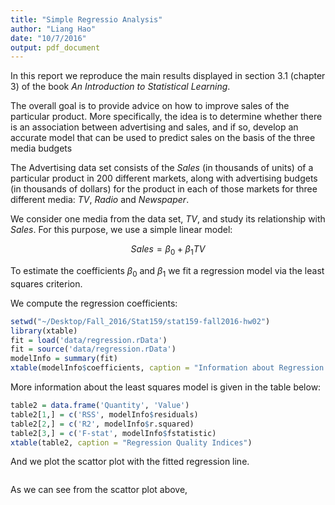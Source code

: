 ```yaml
---
title: "Simple Regressio Analysis"
author: "Liang Hao"
date: "10/7/2016"
output: pdf_document
---
```


\section{Abstract}

In this report we reproduce the main results displayed in section 3.1 \text{Simple Linear Regression} (chapter 3) of the book *An Introduction to Statistical Learning*.

\section{Introduction}

The overall goal is to provide advice on how to improve sales of the particular product. More specifically, the idea is to determine whether there is an association between advertising and sales, and if so, develop an accurate model that can be used to predict sales on the basis of the three media budgets


\section{Data}

The Advertising data set consists of the *Sales* (in thousands of units) of a particular product in 200 different markets, along with advertising budgets (in thousands of dollars) for the product in each of those markets for three different media: *TV*, *Radio* and *Newspaper*.

\section{Methodology}

We consider one media from the data set, *TV*, and study its relationship with *Sales*. For this purpose, we use a simple linear model:

$$Sales = \beta_{0} + \beta_{1}TV$$

To estimate the coefficients $\beta_{0}$ and $\beta_{1}$ we fit a regression model via the least squares criterion.


\section{Results}

We compute the regression coefficients:

```r
setwd("~/Desktop/Fall_2016/Stat159/stat159-fall2016-hw02")
library(xtable)
fit = load('data/regression.rData')
fit = source('data/regression.rData')
modelInfo = summary(fit)
xtable(modelInfo$coefficients, caption = "Information about Regression Coefficients")
```

More information about the least squares model is given in the table below:

```r
table2 = data.frame('Quantity', 'Value')
table2[1,] = c('RSS', modelInfo$residuals)
table2[2,] = c('R2', modelInfo$r.squared)
table2[3,] = c('F-stat', modelInfo$fstatistic)
xtable(table2, caption = "Regression Quality Indices")
```

And we plot the scattor plot with the fitted regression line.

```r


```

As we can see from the scattor plot above, 


\section{Conclusions}

